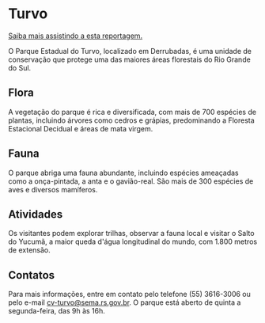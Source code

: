 # Turvo

[Saiba mais assistindo a esta reportagem.](https://youtu.be/hGZ0xcZ322k?si=em7P4vtt9UrTPY6U)

O Parque Estadual do Turvo, localizado em Derrubadas, é uma unidade de conservação que protege uma das maiores áreas florestais do Rio Grande do Sul.

## Flora

A vegetação do parque é rica e diversificada, com mais de 700 espécies de plantas, incluindo árvores como cedros e grápias, predominando a Floresta Estacional Decidual e áreas de mata virgem.

## Fauna

O parque abriga uma fauna abundante, incluindo espécies ameaçadas como a onça-pintada, a anta e o gavião-real. São mais de 300 espécies de aves e diversos mamíferos.

## Atividades

Os visitantes podem explorar trilhas, observar a fauna local e visitar o Salto do Yucumã, a maior queda d'água longitudinal do mundo, com 1.800 metros de extensão.

## Contatos

Para mais informações, entre em contato pelo telefone (55) 3616-3006 ou pelo e-mail cv-turvo@sema.rs.gov.br. O parque está aberto de quinta a segunda-feira, das 9h às 16h.